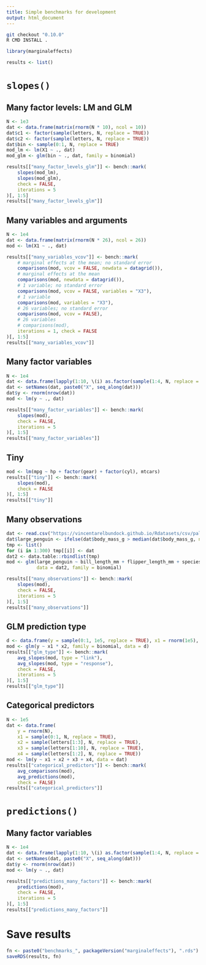 ```yaml
---
title: Simple benchmarks for development
output: html_document
---
```



```sh
git checkout "0.10.0"
R CMD INSTALL .
```

```r
library(marginaleffects)

results <- list()
```

# `slopes()`

## Many factor levels: LM and GLM

```r
N <- 1e3
dat <- data.frame(matrix(rnorm(N * 10), ncol = 10))
dat$c1 <- factor(sample(letters, N, replace = TRUE))
dat$c2 <- factor(sample(letters, N, replace = TRUE))
dat$bin <- sample(0:1, N, replace = TRUE)
mod_lm <- lm(X1 ~ ., dat)
mod_glm <- glm(bin ~ ., dat, family = binomial)

results[["many_factor_levels_glm"]] <- bench::mark(
    slopes(mod_lm),
    slopes(mod_glm),
    check = FALSE,
    iterations = 5
)[, 1:5]
results[["many_factor_levels_glm"]]
```

## Many variables and arguments

```r
N <- 1e4
dat <- data.frame(matrix(rnorm(N * 26), ncol = 26))
mod <- lm(X1 ~ ., dat)

results[["many_variables_vcov"]] <- bench::mark(
    # marginal effects at the mean; no standard error
    comparisons(mod, vcov = FALSE, newdata = datagrid()),
    # marginal effects at the mean
    comparisons(mod, newdata = datagrid()),
    # 1 variable; no standard error
    comparisons(mod, vcov = FALSE, variables = "X3"),
    # 1 variable
    comparisons(mod, variables = "X3"),
    # 26 variables; no standard error
    comparisons(mod, vcov = FALSE),
    # 26 variables
    # comparisons(mod),
    iterations = 1, check = FALSE
)[, 1:5]
results[["many_variables_vcov"]]
```

## Many factor variables

```r
N <- 1e4
dat <- data.frame(lapply(1:10, \(i) as.factor(sample(1:4, N, replace = TRUE))))
dat <- setNames(dat, paste0("X", seq_along(dat)))
dat$y <- rnorm(nrow(dat))
mod <- lm(y ~ ., dat)

results[["many_factor_variables"]] <- bench::mark(
    slopes(mod),
    check = FALSE,
    iterations = 5
)[, 1:5]
results[["many_factor_variables"]]
```

## Tiny

```r
mod <- lm(mpg ~ hp + factor(gear) + factor(cyl), mtcars)
results[["tiny"]] <- bench::mark(
    slopes(mod),
    check = FALSE
)[, 1:5]
results[["tiny"]]
```

## Many observations

```r
dat <- read.csv("https://vincentarelbundock.github.io/Rdatasets/csv/palmerpenguins/penguins.csv")
dat$large_penguin <- ifelse(dat$body_mass_g > median(dat$body_mass_g, na.rm = TRUE), 1, 0)
tmp <- list()
for (i in 1:300) tmp[[i]] <- dat
dat2 <- data.table::rbindlist(tmp)
mod <- glm(large_penguin ~ bill_length_mm + flipper_length_mm + species,
           data = dat2, family = binomial)

results[["many_observations"]] <- bench::mark(
    slopes(mod),
    check = FALSE,
    iterations = 5
)[, 1:5]
results[["many_observations"]]
```

## GLM prediction type

```r
d <- data.frame(y = sample(0:1, 1e5, replace = TRUE), x1 = rnorm(1e5), x2 = rnorm(1e5))
mod <- glm(y ~ x1 * x2, family = binomial, data = d)
results[["glm_type"]] <- bench::mark(
    avg_slopes(mod, type = "link"),
    avg_slopes(mod, type = "response"),
    check = FALSE,
    iterations = 5
)[, 1:5]
results[["glm_type"]]
```

## Categorical predictors

```r
N <- 1e5
dat <- data.frame(
    y = rnorm(N),
    x1 = sample(0:1, N, replace = TRUE),
    x2 = sample(letters[1:3], N, replace = TRUE),
    x3 = sample(letters[1:10], N, replace = TRUE),
    x4 = sample(letters[1:2], N, replace = TRUE))
mod <- lm(y ~ x1 + x2 + x3 + x4, data = dat)
results[["categorical_predictors"]] <- bench::mark(
    avg_comparisons(mod),
    avg_predictions(mod),
    check = FALSE)
results[["categorical_predictors"]]
```

# `predictions()`

## Many factor variables

```r
N <- 1e4
dat <- data.frame(lapply(1:10, \(i) as.factor(sample(1:4, N, replace = TRUE))))
dat <- setNames(dat, paste0("X", seq_along(dat)))
dat$y <- rnorm(nrow(dat))
mod <- lm(y ~ ., dat)

results[["predictions_many_factors"]] <- bench::mark(
    predictions(mod),
    check = FALSE,
    iterations = 5
)[, 1:5]
results[["predictions_many_factors"]]
```


# Save results

```r
fn <- paste0("benchmarks_", packageVersion("marginaleffects"), ".rds")
saveRDS(results, fn)
```